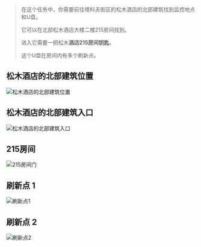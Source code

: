 > 在这个任务中，你需要前往塔科夫街区的松木酒店的北部建筑找到监控地点和U盘。
>
> 它可以在北部松木酒店大楼二楼215房间找到。
>
> 进入它需要一把松木**酒店215房间钥匙**。
>
> 这个U盘在房间内有多个刷新点。

## 松木酒店的北部建筑位置

![松木酒店的北部建筑位置](/tarkov/images/guides/watching-you/5600c3a7-8aa6-4aca-abc8-bfefc3d79bba.webp "松木酒店的北部建筑位置")

## 松木酒店的北部建筑入口

![松木酒店的北部建筑入口](/tarkov/images/guides/watching-you/b4ac667c-f0ef-474c-8b95-153174732b56.webp "松木酒店的北部建筑入口")

## 215房间

![215房间门](/tarkov/images/guides/watching-you/69e886c9-dc2d-4f90-a2ce-dcf3f1c83adf.webp "215房间门")

## 刷新点 1

![刷新点1](/tarkov/images/guides/watching-you/f130531c-648b-4d3a-bf6e-180466d903d2.webp "刷新点1")

## 刷新点 2

![刷新点2](/tarkov/images/guides/watching-you/a0cbdec3-e7fd-4c12-98af-60413ae593be.webp "刷新点2")
